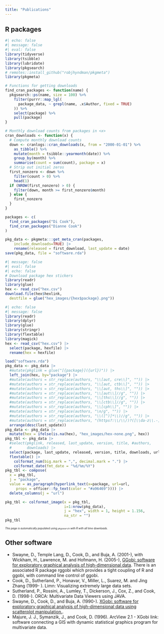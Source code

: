 ```yaml
---
title: "Publications"
---
```


## R packages

```r
#| echo: false
#| message: false
#| eval: false
library(tidyverse)
library(tsibble)
library(lubridate)
library(pkgsearch)
# remotes::install_github("robjhyndman/pkgmeta")
library(pkgmeta)

# Functions for getting downloads
find_cran_packages <- function(name) {
  pkgsearch::ps(name, size = 100) %>%
    filter(purrr::map_lgl(
      package_data, ~ grepl(name, .x$Author, fixed = TRUE)
    )) %>%
    select(package) %>%
    pull(package)
}

# Monthly download counts from packages in <x>
cran_downloads <- function(x) {
  # Compute monthly download counts
  down <- cranlogs::cran_downloads(x, from = "2000-01-01") %>%
    as_tibble() %>%
    mutate(month = tsibble::yearmonth(date)) %>%
    group_by(month) %>%
    summarise(count = sum(count), package = x)
  # Strip out initial zeros
  first_nonzero <- down %>%
    filter(count > 0) %>%
    head(1)
  if (NROW(first_nonzero) > 0) {
    filter(down, month >= first_nonzero$month)
  } else {
    first_nonzero
  }
}

packages <- c(    
  find_cran_packages("Di Cook"),
  find_cran_packages("Dianne Cook")
)

pkg_data <- pkgmeta:::get_meta_cran(packages, 
    include_downloads=TRUE) |>
    rename(released = first_download, last_update = date)
save(pkg_data, file = "software.rda")
```

```r
#| message: false
#| eval: false
#| echo: false
# Download package hex stickers
library(readr)
library(glue)
hex <- read_csv("hex.csv")
download.file(hex$hexlink, 
  destfile = glue("hex_images/{hex$package}.png"))
```

```r
#| echo: false
#| message: false
library(readr)
library(dplyr)
library(glue)
library(stringr)
library(flextable)
library(magick)
hex <- read_csv("hex.csv") |>
  select(package, hexfile) |>
  rename(hex = hexfile)

load("software.rda")
pkg_data <- pkg_data |>
  #mutate(pkglink = glue("[{package}]({url})")) |>
  left_join(hex, by="package") |>
  #mutate(authors = str_replace(authors, "\\[aut, cre\\]", "")) |>
  #mutate(authors = str_replace(authors, "\\[aut, ctb\\]", "")) |>
  #mutate(authors = str_replace(authors, "\\[aut, ths\\]", "")) |>
  #mutate(authors = str_replace(authors, "\\[aut\\]//g", "")) |>
  #mutate(authors = str_replace(authors, "\\[ths\\]//g", "")) |>
  #mutate(authors = str_replace(authors, "\\[ctb\\]//g", "")) |>
  #mutate(authors = str_replace(authors, "\\[cph\\]", "")) |>
  #mutate(authors = str_replace(authors, "\n/g", "")) |>
  #mutate(authors = str_replace(authors, "\\([^)]*\\)//g", "")) |>
  #mutate(authors = str_replace(authors, "(https?:\\/\\/)?([\\da-z\\.-]+)\\.([a-z\\.]{2,6})([\\/\\w \\.-]*)", "")) |>
  arrange(desc(last_update))
pkg_data <- pkg_data |>
  mutate(hex = ifelse(is.na(hex), "hex_images/hex-none.png", hex))
pkg_tbl <- pkg_data |> 
  #select(pkglink, released, last_update, version, title, #authors, 
  #       downloads) |>
  select(package, last_update, released, version, title, downloads, url, hex) |>
  flextable() |>   
    colformat_num(big.mark = ",", decimal.mark = ".") |>
    colformat_date(fmt_date = "%d/%m/%Y")
pkg_tbl <- compose(
  x = pkg_tbl,
  j = "package",
  value = as_paragraph(hyperlink_text(x=package, url=url, 
     props = officer::fp_text(color = "#a96469")))) |>
  delete_columns(j = "url") 

pkg_tbl <- colformat_image(x = pkg_tbl,
                           i=1:nrow(pkg_data),
                           j = "hex", width = 1, height = 1.156, 
                           na_str = "") 
pkg_tbl 
```

::: {style="font-size: 60%"}

*This page is automatically populated using `pkgsearch` with R with all time downloads.*

:::


## Other software

- Swayne, D., Temple Lang, D., Cook, D., and Buja, A. (2001-), with Wickham, H., Lawrence, M. and Hofmann, H. (2005-), [GGobi: software for exploratory graphical analysis of high-dimensional data](http://www.ggobi.org). There is an associated R package rggobi which provides a tight coupling of R and ggobi, with command line control of ggobi.
- Cook, D., Sutherland, P., Honavar, V., Miller, L., Suarez, M. and Jing Zhang (1999- ). Limn: Visualizing extremely large data sets.
- Sutherland, P., Rossini, A., Lumley, T., Dickerson, J., Cox, Z., and Cook, D. (1998-). ORCA: Multivariate Data Viewers using JAVA.
- Swayne, D., Cook, D., and Buja, A. (1990-). [XGobi: software for exploratory graphical analysis of high-dimensional data using scatterplot manipulation.](https://github.com/ggobi/xgobi).
- Majure, J. J., Symanzik, J., and Cook, D. (1996). ArcView 2.1 - XGobi link: software connecting a GIS with dynamic statistical graphics program for multivariate data.